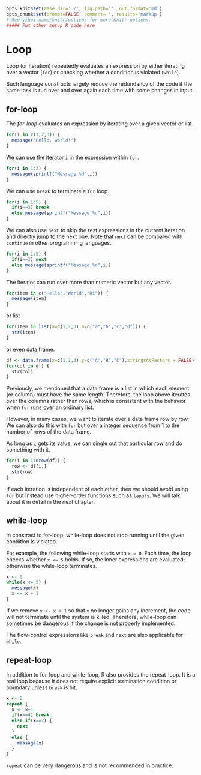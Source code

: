 ```r
opts_knit$set(base.dir='./', fig.path='', out.format='md')
opts_chunk$set(prompt=FALSE, comment='', results='markup')
# See yihui.name/knitr/options for more Knitr options.
##### Put other setup R code here

```

# Loop

Loop (or iteration) repeatedly evaluates an expression by either iterating over a vector (`for`) or checking whether a condition is violated (`while`).

Such language constructs largely reduce the redundancy of the code if the same task is run over and over again each time with some changes in input.

## for-loop

The *for-loop* evaluates an expression by iterating over a given vector or list.

```r
for(i in c(1,2,3)) {
  message("Hello, world!")
}
```

We can use the iterator `i` in the expression within `for`.

```r
for(i in 1:3) {
  message(sprintf("Message %d",i))
}
```

We can use `break` to terminate a `for` loop.

```r
for(i in 1:5) {
  if(i==3) break
  else message(sprintf("Message %d",i))
}
```

We can also use `next` to skip the rest expressions in the current iteration and directly jump to the next one. Note that `next` can be compared with `continue` in other programming languages.

```r
for(i in 1:5) {
  if(i==3) next
  else message(sprintf("Message %d",i))
}
```

The iterator can run over more than numeric vector but any vector.

```r
for(item in c("Hello","World","Hi")) {
  message(item)
}
```

or list

```r
for(item in list(a=c(1,2,3),b=c("a","b","c","d"))) {
  str(item)
}
```

or even data frame.

```r
df <- data.frame(x=c(1,2,3),y=c("A","B","C"),stringsAsFactors = FALSE)
for(col in df) {
  str(col)
}
```

Previously, we mentioned that a data frame is a list in which each element (or column) must have the same length. Therefore, the loop above iterates over the columns rather than rows, which is consistent with the behavior when `for` runs over an ordinary list.

However, in many cases, we want to iterate over a data frame row by row. We can also do this with `for` but over a integer sequence from 1 to the number of rows of the data frame.

As long as `i` gets its value, we can single out that particular row and do something with it.

```r
for(i in 1:nrow(df)) {
  row <- df[i,]
  str(row)
}

```

If each iteration is independent of each other, then we should avoid using `for` but instead use higher-order functions such as `lapply`. We will talk about it in detail in the next chapter.

## while-loop

In constrast to for-loop, while-loop does not stop running until the given condition is violated.

For example, the following while-loop starts with `x = 0`. Each time, the loop checks whether `x <= 5` holds. If so, the inner expressions are evaluated; otherwise the while-loop terminates.

```r
x <- 0
while(x <= 5) {
  message(x)
  x <- x + 1
}
```

If we remove `x <- x + 1` so that `x` no longer gains any increment, the code will not terminate until the system is killed. Therefore, while-loop can sometimes be dangerous if the change is not properly implemented.

The flow-control expressions like `break` and `next` are also applicable for `while`.

## repeat-loop

In addition to for-loop and while-loop, R also provides the repeat-loop. It is a real loop because it does not require explicit termination condition or boundary unless `break` is hit.

```r
x <- 0
repeat {
  x <- x+1
  if(x==4) break
  else if(x==2) {
    next
  }
  else {
    message(x)
  }
}
```

`repeat` can be very dangerous and is not recommended in practice.
